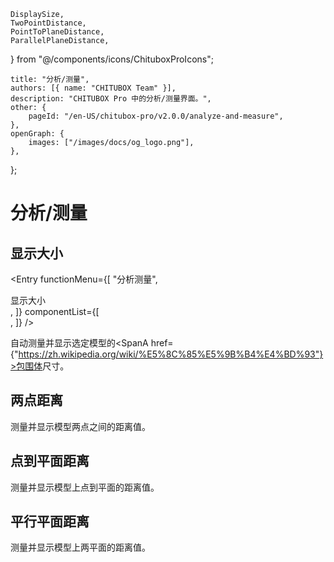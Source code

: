 	DisplaySize,
	TwoPointDistance,
	PointToPlaneDistance,
	ParallelPlaneDistance,
} from "@/components/icons/ChituboxProIcons";

	title: "分析/测量",
	authors: [{ name: "CHITUBOX Team" }],
	description: "CHITUBOX Pro 中的分析/测量界面。",
	other: {
		pageId: "/en-US/chitubox-pro/v2.0.0/analyze-and-measure",
	},
	openGraph: {
		images: ["/images/docs/og_logo.png"],
	},
};

# 分析/测量

## 显示大小

<Entry
	functionMenu={[
		"分析测量",
		<div className="flex items-center gap-1">
			<DisplaySize />
			显示大小
		</div>,
	]}
	componentList={[
		<div className="flex items-center gap-1">
			<ChituboxRulerIcon /> 
		</div>,
	]}
/>

<DisplaySize /> 自动测量并显示选定模型的<SpanA href={"https://zh.wikipedia.org/wiki/%E5%8C%85%E5%9B%B4%E4%BD%93"}>包围体</SpanA>尺寸。

## 两点距离

<TwoPointDistance /> 测量并显示模型两点之间的距离值。

## 点到平面距离

<PointToPlaneDistance /> 测量并显示模型上点到平面的距离值。

## 平行平面距离

<ParallelPlaneDistance /> 测量并显示模型上两平面的距离值。
